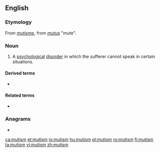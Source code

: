 ==English==
{{wikipedia}}

===Etymology===
From {{etyl|fr|en}} ''[[mutisme]]'', from {{etyl|la|en}} ''[[mutus]]'' "mute".

===Noun===
{{en-noun|~}}

# A [[psychological]] [[disorder]] in which the sufferer cannot speak in certain situations.

====Derived terms====
* {{l|en|selective mutism}}

====Related terms====
* {{l|en|mute}}

===Anagrams===
* {{l|en|summit}}

[[ca:mutism]]
[[et:mutism]]
[[io:mutism]]
[[hu:mutism]]
[[pl:mutism]]
[[ro:mutism]]
[[fi:mutism]]
[[ta:mutism]]
[[vi:mutism]]
[[zh:mutism]]